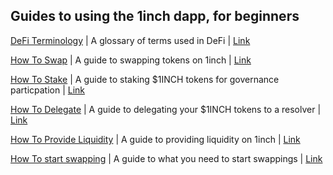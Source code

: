## Guides to using the 1inch dapp, for beginners

[DeFi Terminology](Terminology/DeFi-Terminology.mdx) | A glossary of terms used in DeFi | [Link](Terminology/DeFi-Terminology.mdx)  

[How To Swap](how-to-swap/How%20to%20Swap.mdx) | A guide to swapping tokens on 1inch | [Link](how-to-swap/How%20to%20Swap.mdx)  

[How To Stake](how-to-stake/How%20to%20Stake) | A guide to staking $1INCH tokens for governance particpation | [Link](how-to-stake/How%20to%20Stake)  

[How To Delegate](how-to-delegate/How%20to%20Delegate.mdx) | A guide to delegating your $1INCH tokens to a resolver | [Link](how-to-delegate/How%20to%20Delegate.mdx)  

[How To Provide Liquidity](how-to-provide-liquidity/How%20to%20Provide%20Liquidity.mdx) | A guide to providing liquidity on 1inch | [Link](how-to-provide-liquidity/How%20to%20Provide%20Liquidity.mdx)  

[How To start swapping](what-do-i-need-to-start-swapping/What%20do%20I%20need%20to%20start%20swapping) | A guide to what you need to start swappings | [Link](what-do-i-need-to-start-swapping/What%20do%20I%20need%20to%20start%20swapping)  
 